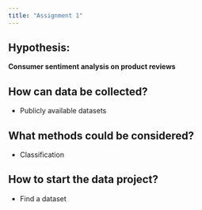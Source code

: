 ---
title: "Assignment 1"
---

## Hypothesis:
**Consumer sentiment analysis on product reviews**

## How can data be collected?
- Publicly available datasets  

## What methods could be considered?
- Classification  

## How to start the data project?
- Find a dataset  
